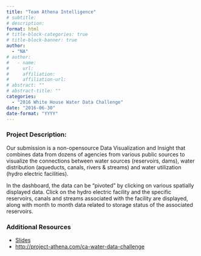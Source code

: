 ```yaml
---
title: "Team Athena Intelligence"
# subtitle: 
# description: 
format: html
# title-block-categories: true
# title-block-banner: true
author: 
  - "NA"
# author:
#   - name: 
#     url: 
#     affiliation: 
#     affiliation-url:
# abstract: ""
# abstract-title: ""
categories: 
  - "2016 White House Water Data Challenge"
date: "2016-06-30"
date-format: "YYYY"
---
```


<!-- COMMENT
## params_NOTUSED-proj_title

#### Year: params_NOTUSED-year

#### Topics: params_NOTUSED-topics

#### Awards: params_NOTUSED-awards

#### Team Members: params_NOTUSED-team_members
UNCOMMENT -->

### Project Description:

Our submission is a non-opensource Data Visualization and Insight that combines data from dozens of agencies from various public sources to visualize the connections between water sources (reservoirs, dams), water distribution (aqueducts, canals, rivers & streams) and water utilization (hydro electric facilities). 
 
 In the dashboard, the data can be "pivoted" by clicking on various spatially displayed data. Click on the hydro electric facility and the specific reservoirs, canals and streams associated with the facility are displayed, along with month to month data related to storage status of the associated reservoirs.

### Additional Resources

- [Slides](https://drive.google.com/open?id=0B5n4IeHrVBinTU1vcnZZODNKSVk)
- <http://project-athena.com/ca-water-data-challenge>
